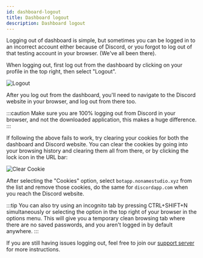 ```yaml
---
id: dashboard-logout
title: Dashboard logout
description: Dashboard logout
---
```


Logging out of dashboard is simple, but sometimes you can be logged in to an incorrect account either because of Discord, or you forgot to log out of that testing account in your browser. (We've all been there).

When logging out, first log out from the dashboard by clicking on your profile in the top right, then select "Logout".

![Logout](./assets/logout.png)

After you log out from the dashboard, you'll need to navigate to the Discord website in your browser, and log out from there too.

:::caution
Make sure you are 100% logging out from Discord in your browser, and not the downloaded application, this makes a huge difference.
:::

If following the above fails to work, try clearing your cookies for both the dashboard and Discord website.
You can clear the cookies by going into your browsing history and clearing them all from there, or by clicking the lock icon in the URL bar:

![Clear Cookie](./assets/clear-cookie.png)

After selecting the "Cookies" option, select `botapp.nonamestudio.xyz` from the list and remove those cookies, do the same for `discordapp.com` when you reach the Discord website.

:::tip
You can also try using an incognito tab by pressing CTRL+SHIFT+N simultaneously or selecting the option in the top right of your browser in the options menu. This will give you a temporary clean browsing tab where there are no saved passwords, and you aren't logged in by default anywhere.
:::

If you are still having issues logging out, feel free to join our [support server](https://bot.nonamestudio.xyz/discord) for more instructions.
